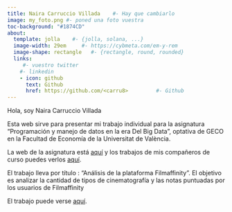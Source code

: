 ---
title: Naira Carruccio Villada    #- Hay que cambiarlo
image: my_foto.png #- poned una foto vuestra
toc-background: "#1874CD"
about:
  template: jolla    #- {jolla, solana, ...}
  image-width: 29em     #- https://cybmeta.com/em-y-rem
  image-shape: rectangle   #- {rectangle, round, rounded}
  links:
     #- vuestro twitter
    #- linkedin
    - icon: github
      text: Github
      href: https://github.com/<carru8>         #- Github
---
        
Hola, soy Naira Carruccio Villada
      
Esta web sirve para presentar mi trabajo individual para la asignatura "Programación y manejo de datos en la era Del Big Data", optativa de GECO en la Facultad de Economía de la Universitat de València.

La web de la asignatura está [aquí](https://perezp44.github.io/intro-ds-22-23-web/){target="_blank"} y los trabajos de mis compañeros de curso puedes verlos [aquí](https://perezp44.github.io/intro-ds-22-23-web/07-trabajos_2022-23.html){target="_blank"}.



El trabajo lleva por título : "Análisis de la plataforma Filmaffinity ". El objetivo es analizar la cantidad de tipos de cinematografía y las notas puntuadas por los usuarios de Filmaffinity


El trabajo puede verse [aquí](my_trabajo_BigData.html).